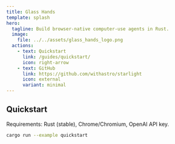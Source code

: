 ```yaml
---
title: Glass Hands
template: splash
hero:
  tagline: Build browser-native computer-use agents in Rust.
  image:
    file: ../../assets/glass_hands_logo.png
  actions:
    - text: Quickstart
      link: /guides/quickstart/
      icon: right-arrow
    - text: GitHub
      link: https://github.com/withastro/starlight
      icon: external
      variant: minimal
---
```


## Quickstart

Requirements: Rust (stable), Chrome/Chromium, OpenAI API key.

```bash
cargo run --example quickstart
```
